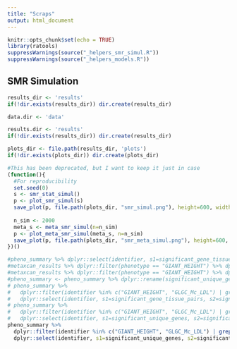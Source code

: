 ```yaml
---
title: "Scraps"
output: html_document
---
```


```r
knitr::opts_chunk$set(echo = TRUE)
library(ratools)
suppressWarnings(source("_helpers_smr_simul.R"))
suppressWarnings(source("_helpers_models.R"))
```

## SMR Simulation

```r
results_dir <- 'results'
if(!dir.exists(results_dir)) dir.create(results_dir)

data.dir <- 'data'

results.dir <- 'results'
if(!dir.exists(results_dir)) dir.create(results_dir)

plots_dir <- file.path(results_dir, 'plots')
if(!dir.exists(plots_dir)) dir.create(plots_dir)
```

```r
#This has been deprecated, but I want to keep it just in case
(function(){
  #For reproducibility
  set.seed(0)
  s <- smr_stat_simul()
  p <- plot_smr_simul(s)
  save_plot(p, file.path(plots_dir, "smr_simul.png"), height=600, width=600)
  
  n_sim <- 2000
  meta_s <- meta_smr_simul(n=n_sim)
  p <- plot_meta_smr_simul(meta_s, n=n_sim)
  save_plot(p, file.path(plots_dir, "smr_meta_simul.png"), height=600, width=600)
})()
```


```r
#pheno_summary %>% dplyr::select(identifier, s1=significant_gene_tissue_pairs, s2=significant_gene_tissue_pairs_pred_filtered, s3=significant_gene_tissue_pairs_pred_filtered_exclude_p3, s4=significant_gene_tissue_pairs_pred_filtered_excluding_0123)
#metaxcan_results %>% dplyr::filter(phenotype == "GIANT_HEIGHT") %>% dplyr::select(gene_name, tissue, pval, pred_perf_pval) %>% dplyr::arrange(pval) %>% head()
#metaxcan_results %>% dplyr::filter(phenotype == "GIANT_HEIGHT") %>% dplyr::select(gene_name, tissue, pval, pred_perf_pval) %>% dplyr::arrange(pval)
#pheno_summary <- pheno_summary %>% dplyr::rename(significant_unique_genes_exclude_p3=significant_unique_genes_excluding_p3, significant_gene_tissue_pairs_pred_filtered_keep_p4=significant_gene_tissue_pairs_pred_filtered_keeping_p4, significant_unique_genes_keep_p4=significant_unique_genes_keeping_p4)
# pheno_summary %>%
#   dplyr::filter(identifier %in% c("GIANT_HEIGHT", "GLGC_Mc_LDL") | grepl("pgc", identifier)) %>%
#   dplyr::select(identifier, s1=significant_gene_tissue_pairs, s2=significant_gene_tissue_pairs_pred_filtered, s3=significant_gene_tissue_pairs_pred_filtered_exclude_p3, s4=significant_gene_tissue_pairs_pred_filtered_keep_p4)
# pheno_summary %>%
#   dplyr::filter(identifier %in% c("GIANT_HEIGHT", "GLGC_Mc_LDL") | grepl("pgc", identifier)) %>%
#   dplyr::select(identifier, s1=significant_unique_genes, s2=significant_unique_genes_pf, s3=significant_unique_genes_pf_exclude_p3, s4=significant_unique_genes_pf_keep_p4)
pheno_summary %>%
  dplyr::filter(identifier %in% c("GIANT_HEIGHT", "GLGC_Mc_LDL") | grepl("pgc", identifier)) %>%
  dplyr::select(identifier, s1=significant_unique_genes, s2=significant_unique_genes_pf, s3=significant_unique_genes_pf_exclude_p3, s4=significant_unique_genes_pf_keep_p4)
```
